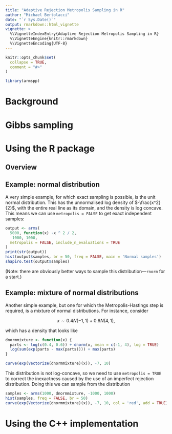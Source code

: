```yaml
---
title: "Adaptive Rejection Metropolis Sampling in R"
author: "Michael Bertolacci"
date: "`r Sys.Date()`"
output: rmarkdown::html_vignette
vignette: >
  %\VignetteIndexEntry{Adaptive Rejection Metropolis Sampling in R}
  %\VignetteEngine{knitr::rmarkdown}
  %\VignetteEncoding{UTF-8}
---
```


```r
knitr::opts_chunk$set(
  collapse = TRUE,
  comment = "#>"
)

library(armspp)
```

# Background

# Gibbs sampling

# Using the R package

## Overview

## Example: normal distribution

A very simple example, for which exact sampling is possible, is the unit normal
distribution. This has the unnormalised log density of $-\frac{x^2}{2}$, with
the entire real line as its domain, and the density is log concave. This means
we can use `metropolis = FALSE` to get exact independent samples:

```r
output <- arms(
  5000, function(x) -x ^ 2 / 2,
  -1000, 1000,
  metropolis = FALSE, include_n_evaluations = TRUE
)
print(str(output))
hist(output$samples, br = 50, freq = FALSE, main = 'Normal samples')
shapiro.test(output$samples)
```

(Note: there are obviously better ways to sample this distribution---`rnorm`
for a start.)

## Example: mixture of normal distributions

Another simple example, but one for which the Metropolis-Hastings step is
required, is a mixture of normal distributions. For instance, consider

$$
  x \sim 0.4 N(-1, 1) + 0.6 N(4, 1),
$$

which has a density that looks like

```r
dnormmixture <- function(x) {
  parts <- log(c(0.4, 0.6)) + dnorm(x, mean = c(-1, 4), log = TRUE)
  log(sum(exp(parts - max(parts)))) + max(parts)
}

curve(exp(Vectorize(dnormmixture)(x)), -7, 10)
```

This distribution is not log-concave, so we need to use `metropolis = TRUE` to
correct the inexactness caused by the use of an imperfect rejection
distribution. Doing this we can sample from the distribution

```r
samples <- arms(1000, dnormmixture, -1000, 1000)
hist(samples, freq = FALSE, br = 50)
curve(exp(Vectorize(dnormmixture)(x)), -7, 10, col = 'red', add = TRUE)
```

# Using the C++ implementation
